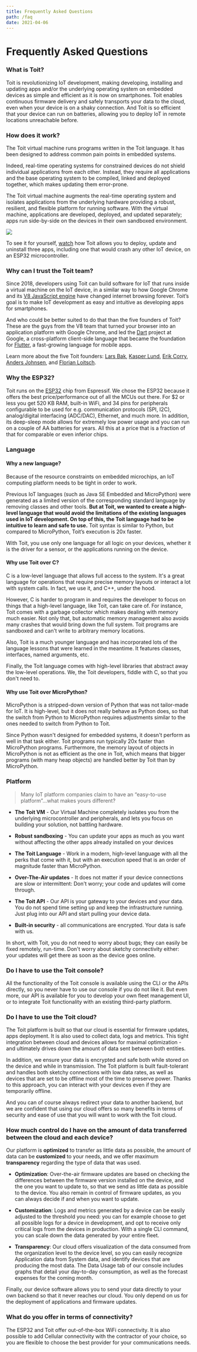 ```yaml
---
title: Frequently Asked Questions
path: /faq
date: 2021-04-06
---
```



<HorizontalBlock theme={whiteBlueTheme}>

<HorizontalBlockItem single>

# Frequently Asked Questions

</HorizontalBlockItem>

<HorizontalBlockItem>

### What is Toit?

Toit is revolutionizing IoT development, making developing, installing and
updating apps and/or the underlying operating system on embedded devices as
simple and efficient as it is now on smartphones. Toit enables continuous
firmware delivery and safely transports your data to the cloud, even when your
device is on a shaky connection. And Toit is so efficient that your device can
run on batteries, allowing you to deploy IoT in remote locations unreachable
before.

### How does it work?

The Toit virtual machine runs programs written in the Toit language. It has been
designed to address common pain points in embedded systems.

Indeed, real-time operating systems for constrained devices do not shield
individual applications from each other. Instead, they require all applications
and the base operating system to be compiled, linked and deployed together,
which makes updating them error-prone.

The Toit virtual machine augments the real-time operating system and isolates
applications from the underlying hardware providing a robust, resilient, and
flexible platform for running software. With the virtual machine, applications
are developed, deployed, and updated separately; apps run side-by-side on the
devices in their own sandboxed environment.

<img class="graphic" src={theStack} />

To see it for yourself, [watch](https://www.youtube.com/watch?v=Nh83qoq0nKU) how
Toit allows you to deploy, update and uninstall three apps, including one that
would crash any other IoT device, on an ESP32 microcontroller.

### Why can I trust the Toit team?

Since 2018, developers using Toit can build software for IoT that runs inside a
virtual machine on the IoT device, in a similar way to how Google Chrome and its
[V8 JavaScript engine](https://v8.dev/) have changed internet browsing forever.
Toit’s goal is to make IoT development as easy and intuitive as developing apps
for smartphones.

And who could be better suited to do that than the five founders of Toit? These
are the guys from the V8 team that turned your browser into an application
platform with Google Chrome, and led the [Dart](https://dart.dev/) project at
Google, a cross-platform client-side language that became the foundation for
[Flutter](http://flutter.dev), a fast-growing language for mobile apps.

Learn more about the five Toit founders: [Lars
Bak](<https://en.wikipedia.org/wiki/Lars_Bak_(computer_programmer)>), [Kasper
Lund](http://linkedin.com/in/kasper-verdich-lund-ab410a2), [Erik
Corry](https://www.linkedin.com/in/erik-corry-2a53811/), [Anders
Johnsen](https://www.linkedin.com/in/anders-n-johnsen/), and [Florian
Loitsch](https://www.linkedin.com/in/florian-loitsch-47b7261b4/).

### Why the ESP32?

Toit runs on the [ESP32](https://www.espressif.com/en/products/socs/esp32) chip
from Espressif. We chose the ESP32 because it offers the best price/performance
out of all the MCUs out there. For $2 or less you get 520 KB RAM, built-in WiFi,
and 34 pins for peripherals configurable to be used for e.g. communication
protocols (SPI, I2C), analog/digital interfacing (ADC/DAC), Ethernet, and much
more. In addition, its deep-sleep mode allows for extremely low power usage and
you can run on a couple of AA batteries for years. All this at a price that is a
fraction of that for comparable or even inferior chips.

### Language

#### Why a new language?

Because of the resource constraints on embedded microchips, an IoT computing
platform needs to be tight in order to work.

Previous IoT languages (such as Java SE Embedded and MicroPython) were generated
as a limited version of the corresponding standard language by removing classes
and other tools. **But at Toit, we wanted to create a high-level language that
would avoid the limitations of the existing languages used in IoT development.
On top of this, the Toit language had to be intuitive to learn and safe to use.**
Toit syntax is similar to Python, but compared to MicroPython, Toit’s execution
is 20x faster.

With Toit, you use only one language for all logic on your devices, whether it
is the driver for a sensor, or the applications running on the device.

#### Why use Toit over C?

C is a low-level language that allows full access to the system. It's a great
language for operations that require precise memory layouts or interact a lot
with system calls. In fact, we use it, and C++, under the hood.

However, C is harder to program in and requires the developer to focus on things
that a high-level language, like Toit, can take care of. For instance, Toit
comes with a garbage collector which makes dealing with memory much easier. Not
only that, but automatic memory management also avoids many crashes that would
bring down the full system. Toit programs are sandboxed and can't write to
arbitrary memory locations.

Also, Toit is a much younger language and has incorporated lots of the language
lessons that were learned in the meantime. It features classes, interfaces,
named arguments, etc.

Finally, the Toit language comes with high-level libraries that abstract away
the low-level operations. We, the Toit developers, fiddle with C, so that you
don't need to.

#### Why use Toit over MicroPython?

MicroPython is a stripped-down version of Python that was not tailor-made for
IoT. It is high-level, but it does not really behave as Python does, so that the
switch from Python to MicroPython requires adjustments similar to the ones
needed to switch from Python to Toit.

Since Python wasn't designed for embedded systems, it doesn't perform as well in
that task either. Toit programs run typically 20x faster than MicroPython
programs. Furthermore, the memory layout of objects in MicroPython is not as
efficient as the one in Toit, which means that bigger programs (with many heap
objects) are handled better by Toit than by MicroPython.

### Platform

> Many IoT platform companies claim to have an “easy-to-use platform”...what
> makes yours different?

- **The Toit VM** - Our Virtual Machine completely isolates you from the
  underlying microcontroller and peripherals, and lets you focus on building your
  solution, not battling hardware.

- **Robust sandboxing** - You can update your apps as much as you want without
  affecting the other apps already installed on your devices

- **The Toit Language** - Work in a modern, high-level language with all the
  perks that come with it, but with an execution speed that is an order of
  magnitude faster than MicroPython.

- **Over-The-Air updates** - It does not matter if your device connections are
  slow or intermittent: Don't worry; your code and updates will come through.

- **The Toit API** - Our API is your gateway to your devices and your data. You
  do not spend time setting up and keep the infrastructure running. Just plug into
  our API and start pulling your device data.

- **Built-in security** - all communications are encrypted. Your data is safe
  with us.

In short, with Toit, you do not need to worry about bugs; they can easily be
fixed remotely, run-time. Don't worry about sketchy connectivity either: your
updates will get there as soon as the device goes online.

### Do I have to use the Toit console?

All the functionality of the Toit console is available using the CLI or the APIs
directly, so you never have to use our console if you do not like it. But even
more, our API is available for you to develop your own fleet management UI, or
to integrate Toit functionality with an existing third-party platform.

### Do I have to use the Toit cloud?

The Toit platform is built so that our cloud is essential for firmware updates,
apps deployment. It is also used to collect data, logs and metrics. This tight
integration between cloud and devices allows for maximal optimization - and
ultimately drives down the amount of data sent between both entities.

In addition, we ensure your data is encrypted and safe both while stored on the
device and while in transmission. The Toit platform is built fault-tolerant and
handles both sketchy connections with low data rates, as well as devices that
are set to be offline most of the time to preserve power. Thanks to this
approach, you can interact with your devices even if they are temporarily
offline.

And you can of course always redirect your data to another backend, but we are
confident that using our cloud offers so many benefits in terms of security and
ease of use that you will want to work with the Toit cloud.

### How much control do I have on the amount of data transferred between the cloud and each device?

Our platform is **optimized** to transfer as little data as possible, the amount
of data can be **customized** to your needs, and we offer maximum
**transparency** regarding the type of data that was used.

- **Optimization**: Over-the-air firmware updates are based on checking the
  differences between the firmware version installed on the device, and the one
  you want to update to, so that we send as little data as possible to the device.
  You also remain in control of firmware updates, as you can always decide if and
  when you want to update.

- **Customization**: Logs and metrics generated by a device can be easily
  adjusted to the threshold you need: you can for example choose to get all
  possible logs for a device in development, and opt to receive only critical logs
  from the devices in production. With a single CLI command, you can scale down
  the data generated by your entire fleet.

- **Transparency**: Our cloud offers visualization of the data consumed from the
  organization level to the device level, so you can easily recognize Application
  data from System data, and identify devices that are producing the most data.
  The Data Usage tab of our console includes graphs that detail your day-to-day
  consumption, as well as the forecast expenses for the coming month.

Finally, our device software allows you to send your data directly to your own
backend so that it never reaches our cloud. You only depend on us for the
deployment of applications and firmware updates.

### What do you offer in terms of connectivity?

The ESP32 and Toit offer out-of-the-box WiFi connectivity. It is also possible
to add Cellular connectivity with the contractor of your choice, so you are
flexible to choose the best provider for your communications needs.

</HorizontalBlockItem>
</HorizontalBlock>
